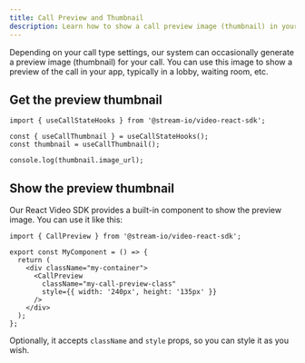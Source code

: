 ```yaml
---
title: Call Preview and Thumbnail
description: Learn how to show a call preview image (thumbnail) in your app.
---
```


Depending on your call type settings, our system can occasionally generate a preview image (thumbnail) for your call.
You can use this image to show a preview of the call in your app, typically in a lobby, waiting room, etc.

## Get the preview thumbnail

```tsx
import { useCallStateHooks } from '@stream-io/video-react-sdk';

const { useCallThumbnail } = useCallStateHooks();
const thumbnail = useCallThumbnail();

console.log(thumbnail.image_url);
```

## Show the preview thumbnail

Our React Video SDK provides a built-in component to show the preview image. You can use it like this:

```tsx
import { CallPreview } from '@stream-io/video-react-sdk';

export const MyComponent = () => {
  return (
    <div className="my-container">
      <CallPreview
        className="my-call-preview-class"
        style={{ width: '240px', height: '135px' }}
      />
    </div>
  );
};
```

Optionally, it accepts `className` and `style` props, so you can style it as you wish.
